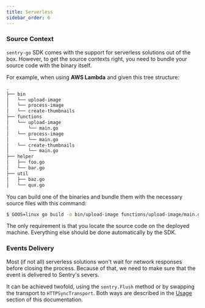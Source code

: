 ```yaml
---
title: Serverless
sidebar_order: 6
---
```


### Source Context

`sentry-go` SDK comes with the support for serverless solutions out of the box.
However, to get the source contexts right, you need to bundle your source code with the binary itself.

For example, when using **AWS Lambda** and given this tree structure:

```bash
.
├── bin
│   └── upload-image
│   └── process-image
│   └── create-thumbnails
├── functions
│   └── upload-image
│       └── main.go
│   └── process-image
│       └── main.go
│   └── create-thumbnails
│       └── main.go
├── helper
│   ├── foo.go
│   └── bar.go
├── util
│   ├── baz.go
│   └── qux.go

```

You can build one of the binaries and bundle them with the necessary source files with this command:

```bash
$ GOOS=linux go build -o bin/upload-image functions/upload-image/main.go && zip -r handler.zip bin/upload-image functions/upload-image/ helper/ util/
```

The only requirement is that you locate the source code on the deployed machine. Everything else should be done automatically by the SDK.

### Events Delivery

Most (if not all) serverless solutions won't wait for network responses before closing the process.
Because of that, we need to make sure that the event is delivered to Sentry's severs.

It can be achieved twofold, using the `sentry.Flush` method or by swapping the transport to `HTTPSyncTransport`.
Both ways are described in the [Usage](/platforms/go/#usage) section of this documentation.
